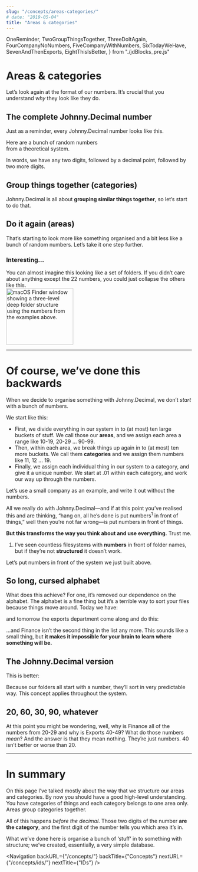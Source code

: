 ```yaml
---
slug: "/concepts/areas-categories/"
# date: "2019-05-04"
title: "Areas & categories"
---
```


  OneReminder,
  TwoGroupThingsTogether,
  ThreeDoItAgain,
  FourCompanyNoNumbers,
  FiveCompanyWithNumbers,
  SixTodayWeHave,
  SevenAndThenExports,
  EightThisIsBetter,
} from "./jdBlocks_pre.js"


# Areas & categories

Let’s look again at the format of our numbers. It’s crucial that you understand _why_ they look like they do.

## The complete Johnny.Decimal number

Just as a reminder, every Johnny.Decimal number looks like this.

<div className="flex mb-4 ml-4 mr-6">
  <OneReminder />
  <div className="hidden sm:block ml-4 max-w-xs text-sm italic">
    Here are a bunch of random numbers
    <br />
    from a theoretical system.
  </div>
</div>

In words, we have any two digits, followed by a decimal point, followed by two more digits.

## Group things together (categories)

Johnny.Decimal is all about **grouping similar things together**, so let’s start to do that.

<div className="flex mb-4 ml-4 mr-6">
  <TwoGroupThingsTogether />
</div>

## Do it again (areas)

That’s starting to look more like something organised and a bit less like a bunch of random numbers. Let’s take it one step further.

<div className="flex mb-4 ml-4 mr-6">
  <ThreeDoItAgain />
</div>

### Interesting...

<div className="flex flex-col md:flex-row mr-6 mb-6">
  <div className="">
    You can almost imagine this looking like a set of folders. If you didn’t
    care about anything except the 22 numbers, you could just collapse the
    others like this.
  </div>
  <div className="ml-4 flex-shrink-0">
    <img
      src={Finder_randomNumbers_category22Expanded}
      alt="macOS Finder window showing a three-level deep folder structure using the numbers from the examples above."
      width="182"
      height="153"
      className="screenshot"
    />
  </div>
</div>

---

# Of course, we’ve done this backwards

When we decide to organise something with Johnny.Decimal, we don’t _start_ with a bunch of numbers.

We start like this:

- First, we divide everything in our system in to (at most) ten large buckets of stuff. We call those our **areas**, and we assign each area a range like <span className="jd-inline">10-19</span>, <span className="jd-inline">20-29</span> … <span className="jd-inline">90-99</span>.
- Then, within each area, we break things up again in to (at most) ten more buckets. We call them **categories** and we assign them numbers like <span className="jd-inline">11</span>, <span className="jd-inline">12</span> … <span className="jd-inline">19</span>.
- Finally, we assign each individual thing in our system to a category, and give it a unique number. We start at <span className="jd-inline">.01</span> within each category, and work our way up through the numbers.

Let’s use a small company as an example, and write it out without the numbers.

<div className="mb-4 ml-4 mr-6">
  <FourCompanyNoNumbers />
</div>

All we really do with Johnny.Decimal—and if at this point you’ve realised this and are thinking, “hang on, all he’s done is put numbers<sup>1</sup> in front of things,” well then you’re not far wrong—is put numbers in front of things.

**But this transforms the way you think about and use everything.** Trust me.

<div className="footnote-wrapper">
  <ol class="footnote">
    <li>
      I’ve seen countless filesystems with <strong>numbers</strong> in front of
      folder names, but if they’re not <strong>structured</strong> it doesn’t
      work.
    </li>
  </ol>
</div>

Let’s put numbers in front of the system we just built above.

<div className="mb-4 ml-4 mr-6">
  <FiveCompanyWithNumbers />
</div>

## So long, cursed alphabet

What does this achieve? For one, it’s removed our dependence on the alphabet. The alphabet is a fine thing but it’s a terrible way to sort your files because things move around. Today we have:

<div className="mb-4 ml-4 mr-6">
  <SixTodayWeHave />
</div>

and tomorrow the exports department come along and do this:

<div className="mb-4 ml-4 mr-6">
  <SevenAndThenExports />
</div>

…and <span className="jd-inline">Finance</span> isn’t the second thing in the list any more. This sounds like a small thing, but <strong>it makes it impossible for your brain to learn where something will be.</strong>

## The Johnny.Decimal version

This is better:

<div className="mb-4 ml-4 mr-6">
  <EightThisIsBetter />
</div>

Because our folders all start with a number, they’ll sort in very predictable way. This concept applies throughout the system.

## 20, 60, 30, 90, whatever

At this point you might be wondering, well, why is <span className="jd-inline">Finance</span> all of the numbers from <span className="jd-inline">20-29</span> and why is <span className="jd-inline">Exports</span> <span className="jd-inline">40-49</span>? What do those numbers <em>mean</em>? And the answer is that they mean nothing. They’re just numbers. 40 isn’t better or worse than 20.

---

# In summary

On this page I’ve talked mostly about the way that we structure our areas and categories. By now you should have a good high-level understanding. You have categories of things and each category belongs to one area only. Areas group categories together.

All of this happens <em>before the decimal</em>. Those two digits of the number <strong>are the category</strong>, and the first digit of the number tells you which area it’s in.

What we’ve done here is organise a bunch of ‘stuff’ in to something with structure; we’ve created, essentially, a very simple database.

<Navigation
  backURL={"/concepts/"}
  backTitle={"Concepts"}
  nextURL={"/concepts/ids/"}
  nextTitle={"IDs"}
/>
